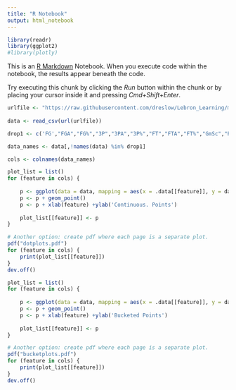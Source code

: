 ```yaml
---
title: "R Notebook"
output: html_notebook
---
```

```r
library(readr)
library(ggplot2)
#library(plotly)
```


This is an [R Markdown](http://rmarkdown.rstudio.com) Notebook. When you execute code within the notebook, the results appear beneath the code. 

Try executing this chunk by clicking the *Run* button within the chunk or by placing your cursor inside it and pressing *Cmd+Shift+Enter*. 

```r
urlfile <- "https://raw.githubusercontent.com/dreslow/Lebron_Learning/master/LebronProject/LebronAllStats.csv"
  
data <- read_csv(url(urlfile))

```

```r
drop1 <- c('FG',"FGA","FG%","3P","3PA","3P%","FT","FTA","FT%","GmSc","PlusMinus", "PTS", "10PT BCKT")

data_names <- data[,!names(data) %in% drop1]

cols <- colnames(data_names)
```

```r

plot_list = list()
for (feature in cols) {
  
    p <- ggplot(data = data, mapping = aes(x = .data[[feature]], y = data$"PTS"))
    p <- p + geom_point()
    p <- p + xlab(feature) +ylab('Continuous. Points')
    
    plot_list[[feature]] <- p
}

# Another option: create pdf where each page is a separate plot.
pdf("dotplots.pdf")
for (feature in cols) {
    print(plot_list[[feature]])
}
dev.off()

```


```r

plot_list = list()
for (feature in cols) {
  
    p <- ggplot(data = data, mapping = aes(x = .data[[feature]], y = data$"10PT BCKT"))
    p <- p + geom_point()
    p <- p + xlab(feature) +ylab('Bucketed Points')
    
    plot_list[[feature]] <- p
}

# Another option: create pdf where each page is a separate plot.
pdf("bucketplots.pdf")
for (feature in cols) {
    print(plot_list[[feature]])
}
dev.off()

```